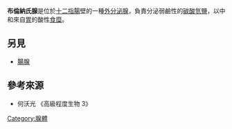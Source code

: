 '''布倫納氏腺'''是位於[[十二指腸|十二指腸]]壁的一種[[外分泌腺|外分泌腺]]，負責分泌弱鹼性的[[碳酸氫鹽|碳酸氫鹽]]，以中和來自[[胃|胃]]的酸性[[食糜|食糜]]。

==另見==
*[[腸腺|腸腺]]
==參考來源==
* 何沃光 《高級程度生物 3》

{{消化系統}}

{{Anatomy-stub}}

[[Category:腺體|Category:腺體]]